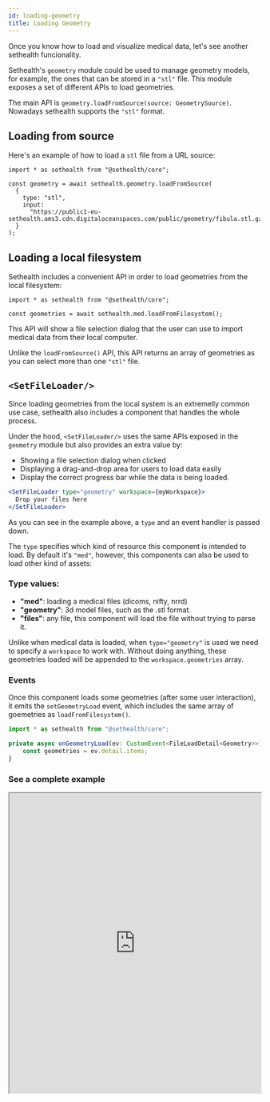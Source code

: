 ```yaml
---
id: loading-geometry
title: Loading Geometry
---
```


Once you know how to load and visualize medical data, let's see another sethealth funcionality.

Sethealth's `geometry` module could be used to manage geometry models, for example, the ones that can be stored in a `"stl"` file.
This module exposes a set of different APIs to load geometries.

The main API is `geometry.loadFromSource(source: GeometrySource)`. Nowadays sethealth supports the `"stl"` format.

## Loading from source

Here's an example of how to load a `stl` file from a URL source:

```tsx
import * as sethealth from "@sethealth/core";

const geometry = await sethealth.geometry.loadFromSource(
  {
    type: "stl",
    input:
      "https://public1-eu-sethealth.ams3.cdn.digitaloceanspaces.com/public/geometry/fibula.stl.gz",
  }
);
```

## Loading a local filesystem

Sethealth includes a convenient API in order to load geometries from the local filesystem:

```tsx
import * as sethealth from "@sethealth/core";

const geometries = await sethealth.med.loadFromFilesystem();
```

This API will show a file selection dialog that the user can use to import medical data from their local computer.

Unlike the `loadFromSource()` API, this API returns an array of geometries as you can select more than one `"stl"` file.

## `<SetFileLoader/>`

Since loading geometries from the local system is an extremelly common use case, sethealth also includes a component
that handles the whole process.

Under the hood, `<SetFileLoader/>` uses the same APIs exposed in the `geometry` module but also provides an extra value by:

- Showing a file selection dialog when clicked
- Displaying a drag-and-drop area for users to load data easily
- Display the correct progress bar while the data is being loaded.

```jsx
<SetFileLoader type="geometry" workspace={myWorkspace}>
  Drop your files here
</SetFileLoader>
```

As you can see in the example above, a `type` and an event handler is passed down.

The `type` specifies which kind of resource this component is intended to load. By default it's `"med"`, however,
this components can also be used to load other kind of assets:

### Type values:

- **"med"**: loading a medical files (dicoms, nifty, nrrd)
- **"geometry"**: 3d model files, such as the .stl format.
- **"files"**: any file, this component will load the file without trying to parse it.

Unlike when medical data is loaded, when `type="geometry"` is used we need to specify a `workspace` to work with.
Without doing anything, these geometries loaded will be appended to the `workspace.geometries` array.

### Events

Once this component loads some geometries (after some user interaction), it emits the `setGeometryLoad` event,
which includes the same array of goemetries as `loadFromFilesystem()`.

```ts
import * as sethealth from "@sethealth/core";

private async onGeometryLoad(ev: CustomEvent<FileLoadDetail<Geometry>>) {
    const geometries = ev.detail.items;
}
```

### See a complete example

<iframe
  src="https://stackblitz.com/edit/load-geometry?devtoolsheight=33&embed=1&file=App.tsx&hideExplorer=1&hideNavigation=1"
  width="100%"
  height="600px"
></iframe>
